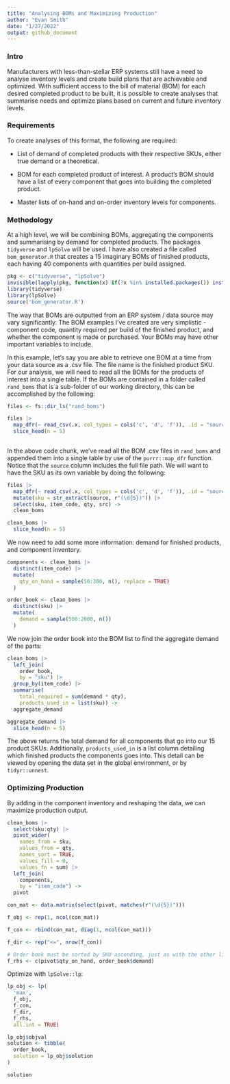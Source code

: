 ---
title: "Analysing BOMs and Maximizing Production"
author: "Evan Smith"
date: "1/27/2022"
output: github_document
---

### Intro
Manufacturers with less-than-stellar ERP systems still have a need to analyse inventory levels
and create build plans that are achievable and optimized. With sufficient access to the bill
of material (BOM) for each desired completed product to be built, it is possible to create
analyses that summarise needs and optimize plans based on current and future inventory levels.

### Requirements
To create analyses of this format, the following are required:

* List of demand of completed products with their respective SKUs, either true demand or a theoretical.

* BOM for each completed product of interest. A product's BOM should have a list of every component
 that goes into building the completed product.
 
* Master lists of on-hand and on-order inventory levels for components.
 
### Methodology
At a high level, we will be combining BOMs, aggregating the components and summarising by demand
for completed products. The packages `tidyverse` and `lpSolve` will be used. I have also created a file 
called `bom_generator.R` that creates a 15 imaginary BOMs of finished products, each having 40 components
with quantities per build assigned.

```{r}
pkg <- c("tidyverse", "lpSolve")
invisible(lapply(pkg, function(x) if(!x %in% installed.packages()) install.packages(pkg)))
library(tidyverse)
library(lpSolve)
source('bom_generator.R')
```

The way that BOMs are outputted from an ERP system / data source may vary significantly. The BOM
examples I've created are very simplistic - component code, quantity required per build of the 
finished product, and whether the component is made or purchased. Your BOMs may have other important
variables to include. 

In this example, let's say you are able to retrieve one BOM at a time from your data source as a
.csv file. The file name is the finished product SKU. For our analysis, we will need to read all
the BOMs for the products of interest into a single table. If the BOMs are contained in a folder
called `rand_boms` that is a sub-folder of our working directory, this can be accomplished by the
following:

```{r}
files <- fs::dir_ls("rand_boms")

files |> 
  map_dfr(~ read_csv(.x, col_types = cols('c', 'd', 'f')), .id = "source") |> 
  slice_head(n = 5)
  
```

In the above code chunk, we've read all the BOM .csv files in `rand_boms` and appended them into a 
single table by use of the `purrr::map_dfr` function. Notice that the `source` column includes
the full file path. We will want to have the SKU as its own variable by doing the following:

```{r}
files |> 
  map_dfr(~ read_csv(.x, col_types = cols('c', 'd', 'f')), .id = "source") |>
  mutate(sku = str_extract(source, r"(\d{5})")) |> 
  select(sku, item_code, qty, src) ->
  clean_boms

clean_boms |> 
  slice_head(n = 5)

```

We now need to add some more information: demand for finished products, and component inventory.

```{r}
components <- clean_boms |> 
  distinct(item_code) |> 
  mutate(
    qty_on_hand = sample(50:300, n(), replace = TRUE)
  )

order_book <- clean_boms |> 
  distinct(sku) |> 
  mutate(
    demand = sample(500:2000, n())
  )

```


We now join the order book into the BOM list to find the aggregate demand of the parts:

```{r}
clean_boms |> 
  left_join(
    order_book,
    by = "sku") |> 
  group_by(item_code) |> 
  summarise(
    total_required = sum(demand * qty),
    products_used_in = list(sku)) ->
  aggregate_demand

aggregate_demand |> 
  slice_head(n = 5)

```

The above returns the total demand for all components that go into our 15 product SKUs. Additionally,
`products_used_in` is a list column detailing which finished products the components goes into. This
detail can be viewed by opening the data set in the global environment, or by `tidyr::unnest`.

### Optimizing Production
By adding in the component inventory and reshaping the data, we can maximize production output.

```{r}
clean_boms |> 
  select(sku:qty) |> 
  pivot_wider(
    names_from = sku,
    values_from = qty,
    names_sort = TRUE,
    values_fill = 0,
    values_fn = sum) |> 
  left_join(
    components,
    by = "item_code") ->
  pivot

con_mat <- data.matrix(select(pivot, matches(r"(\d{5})")))

f_obj <- rep(1, ncol(con_mat))

f_con <- rbind(con_mat, diag(1, ncol(con_mat)))

f_dir <- rep("<=", nrow(f_con))

# Order book must be sorted by SKU ascending, just as with the other lists.
f_rhs <- c(pivot$qty_on_hand, order_book$demand)

```

Optimize with `lpSolve::lp`:

```{r}

lp_obj <- lp(
  'max',
  f_obj,
  f_con,
  f_dir,
  f_rhs,
  all.int = TRUE)

lp_obj$objval
solution <- tibble(
  order_book,
  solution = lp_obj$solution
)

solution

```


